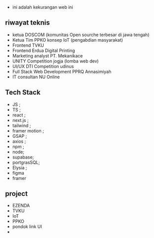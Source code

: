 - ini adalah kekurangan web ini

## riwayat teknis
- ketua DOSCOM (komunitas Open sourche terbesar di jawa tengah)
- Ketua Tim PPKO konsep IoT (pengabdian masyarakat)
- Frontend TVKU
- Frontend Erdua Digital Printing
- Marketing analyst PT. Mekanikace
- UNITY Competition jogja (lomba web dev)
- UI/UX DTI Competition udinus
- Full Stack Web Development PPRQ Annasimiyah
- IT consultan NU Online

## Tech Stack
- JS ;
- TS ;
- react ;
- next.js ;
- tailwind ;
- framer motion ;
- GSAP ;
- axios ;
- npm ;
- node;
- supabase;
- portgrasSQL;
- Elysia ;
- figma
- framer

## project
- EZENDA
- TVKU
- IoT
- PPKO
- pondok link UI
- 
